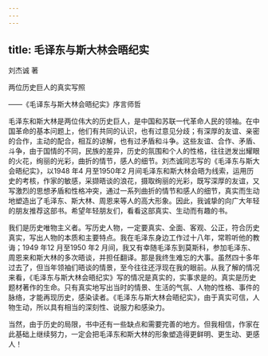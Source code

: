 ```yaml
---
---
---
```

title: 毛译东与斯大林会晤纪实
---





刘杰诚 著





两位历史巨人的真实写照


——《毛译东与斯大林会晤纪实》序言师哲

毛泽东和斯大林是两位伟大的历史巨人，是中国和苏联一代革命人民的领袖。在中国革命的基本问题上，他们有共同的认识，也有过意见分歧；有深厚的友谊、亲密的合作，主动的配合，相互的谅解，也有过矛盾和斗争。这些友谊、合作、矛盾、斗争，由于国情的不同，民族的差异，历史的氛围和个人的性格，往往迸发出耀眼的火花，绚丽的光彩，曲折的情节，感人的细节。刘杰诚同志写的《毛泽东与斯大会晤纪实》，以1948 年4 月至1950年2 月间毛泽东和斯大林会晤为线索，运用历史的考核，作家的敏感，采撷晤谈的浪花，摄取绚丽的光彩，既写深厚的友谊，又写激烈的思想矛盾和性格冲突，通过一系列曲折的情节和感人的细节，真实而生动地塑造出了毛泽东、斯大林、周恩来等人的高大形象。因此，我诚挚的向广大年轻的朋友推荐这部书。希望年轻朋友们，看看这部真实、生动而有趣的书。

我们是历史唯物主义者。写历史人物，一定要真实、全面、客观、公正，符合历史真实，写出人物的本质和主要特点。我在毛泽东身边工作过十八年，常聆听他的教诲；1949 年12 月至1950 年2 月间，我又有幸随毛泽东到莫斯科，参加毛泽东、周恩来和斯大林的多次晤谈，并担任翻译。那是我终生难忘的大事。虽然四十多年过去了，但当年领袖们晤谈的情景，至今往往还浮现在我的眼前。从我了解的情况来看，《毛泽东与斯大林会晤纪实》写的情况是真实的，实事求是的。真实是历史题材著作的生命。只有真实地写出当时的情景、生活的气氛、人物的性格、事件的脉络，才能再现历史，感染读者。《毛泽东与斯大林会晤纪实》，由于真实可信，人物生动，所以具有相当的深刻性、说服力和感染力。

当然，由于历史的局限，书中还有一些缺点和需要完善的地方。但我相信，作家在此基础上继续努力，一定会把毛泽东和斯大林的形象塑造得更鲜明、更生动、更感人！